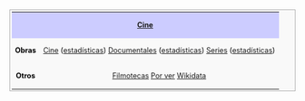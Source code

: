<center>
<table width=100% align=center style="border: 1px solid #aaa; background-color: #f9f9f9; color: black; margin: 10px 0px 10px 0px; padding: 0.2em; font-size: 90%;">
<tr><th colspan=2 align=center style="font-weight: normal;background-color: #ccccff;">'''[[Cine]]'''</th></tr>
<tr>
<td align=center>'''Obras'''</td>
<td align=center>[[Cine]] ([[estadisticas cine|estadísticas]]){{o}} [[Documentales]] ([[documentales#Tabla completa|estadísticas]]){{o}} [[Series]] ([[series#Tabla completa|estadísticas]])
</tr>
<tr>
<td align=center>'''Otros'''</td>
<td align=center>[[Filmotecas]]{{o}} [[porver|Por ver]]{{o}} [[cine wikidata|Wikidata]]</td>
</tr>
<!-- [[cine mudo espana]] [[cine rda]]-->
</table>
</center>
